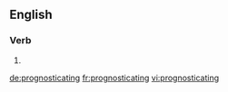 ==English==

===Verb===
{{head|en}}

# {{present participle of|prognosticate|lang=en}}

[[de:prognosticating]]
[[fr:prognosticating]]
[[vi:prognosticating]]